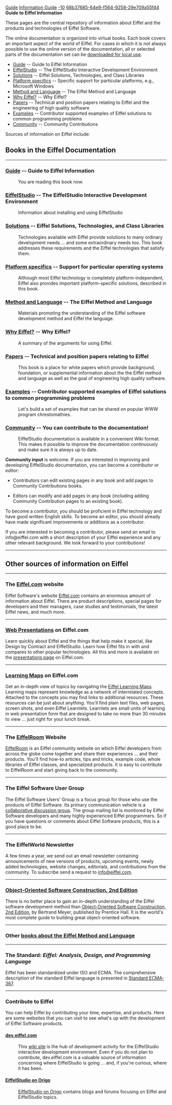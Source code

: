 [[Property:title|Guide]]
[[Property:link_title|Information Guide]]
[[Property:weight|-10]]
[[Property:uuid|68b37685-64e9-f564-9258-29e709a55f44]]
'''Guide to Eiffel Information'''

These pages are the central repository of information about Eiffel and the products and technologies of Eiffel Software.

The online documentation is organized into virtual books. Each book covers an important aspect of the world of Eiffel. For cases in which it is not always possible to use the online version of the documentation, all or selected parts of the documentation set can be [http://docs.eiffel.com/static/ downloaded for local use].

* [[Guide]] -- Guide to Eiffel Information
* [[EiffelStudio]] -- The EiffelStudio Interactive Development Environment
* [[Solutions]] -- Eiffel Solutions, Technologies, and Class Libraries
* [[Platform specifics]] -- Specific support for particular platforms, e.g., Microsoft Windows 
* [[Method|Method and Language]] -- The Eiffel Method and Language
* [[Why Eiffel?]] -- Why Eiffel?
* [[Papers]] -- Technical and position papers relating to Eiffel and the engineering of high quality software
* [[Examples]] -- Contributor supported examples of Eiffel solutions to common programming problems
* [[Community]] -- Community Contributions
<!--break-->
Sources of information on Eiffel include:

==Books in the Eiffel Documentation==
----

===[[Guide]] -- Guide to Eiffel Information===

:You are reading this book now.

===[[EiffelStudio]] -- The EiffelStudio Interactive Development Environment===

:Information about installing and using EiffelStudio

===[[Solutions]] -- Eiffel Solutions, Technologies, and Class Libraries===

:Technologies available with Eiffel provide solutions to many ordinary development needs ... and some extraordinary needs too. This book addresses these requirements and the Eiffel technologies that satisfy them.

===[[Platform specifics]] -- Support for particular operating systems===

:Although most  Eiffel technology is completely platform-independent, Eiffel also provides important platform-specific solutions, described in this book.

===[[Method|Method and Language]] -- The Eiffel Method and Language===

:Materials promoting the understanding of the Eiffel software development method and Eiffel the language.

===[[Why Eiffel?]] -- Why Eiffel? ===

:A summary of the arguments for using Eiffel.

===[[Papers]] -- Technical and position papers relating to Eiffel===

:This book is a place for white papers which provide background, foundation, or supplemental information about the the Eiffel method and language as well as the goal of engineering high quality software. 

===[[Examples]] -- Contributor supported examples of Eiffel solutions to common programming problems===

:Let's build a set of examples that can be shared on popular WWW program chrestomathies. 

===[[Community]] -- You can contribute to the documentation!===

:EiffelStudio documentation is available in a convenient Wiki format. This makes it possible to improve the documentation continuously and make sure it is always up to date.



'''Community input''' is welcome. If you are interested in improving and developing EiffelStudio documentation, you can become a ''contributor'' or ''editor'':

* Contributors can edit existing pages in any book and add pages to Community Contributions books.

* Editors can modify and add pages in any book (including adding Community Contribution pages to an existing book).

To become a contributor, you should be proficient in Eiffel technology and have good written English skills. To become an editor, you should already have made significant improvements or additions as a contributor.

If you are interested in becoming a contributor, please send an email to info@eiffel.com with a short description of your Eiffel experience and any other relevant background. We look forward to your contributions!



----

==Other sources of information on Eiffel==

----


===The [http://eiffel.com Eiffel.com] website===

Eiffel Software's website [http://eiffel.com Eiffel.com] contains an enormous amount of information about Eiffel. There are product descriptions, special pages for developers and their managers, case studies and testimonials, the latest Eiffel news, and much more.


----

===[http://eiffel.com/developers/presentations/ Web Presentations] on Eiffel.com===

Learn quickly about Eiffel and the things that help make it special, like Design by Contract and EiffelStudio. Learn how Eiffel fits in with and compares to other popular technologies. All this and more is available on the [http://eiffel.com/developers/presentations/ presentations page] on Eiffel.com. 


----

===[http://eiffel.com/developers/learning_maps/ Learning Maps] on Eiffel.com===

Get an in-depth view of topics by navigating the [http://eiffel.com/developers/learning_maps/ Eiffel Learning Maps]. Learning maps represent knowledge as a network of interrelated concepts. Attached to the concepts you may find links to additional resources. These resources can be just about anything. You'll find plain text files, web pages, screen shots, and even Eiffel Learnlets. Learnlets are small units of learning in web presentation form that are designed to take no more than 30 minutes to view ... just right for your lunch break.


----

===The [http://www.eiffelroom.com/ EiffelRoom] Website===

[http://www.eiffelroom.com/ EiffelRoom] is an Eiffel community website on which Eiffel developers from across the globe come together and share their experiences ... and their products. You'll find how-to articles, tips and tricks, example code, whole libraries of EIffel classes, and specialized products. It is easy to contribute to EiffelRoom and start giving back to the community.


----

===The Eiffel Software User Group===

The Eiffel Software Users' Group is a focus group for those who use the products of Eiffel Software. Its primary communication vehicle is a [http://groups.eiffel.com/ collaborative discussion group]. The group mailing list is monitored by Eiffel Software developers and many highly experienced Eiffel programmers. So if you have questions or comments about Eiffel Software products, this is a good place to be.


----

===The EiffelWorld Newsletter===

A few times a year, we send out an email newsletter containing announcements of new versions of products, upcoming events, newly added technologies, website changes, editorials, and contributions from the community. To subscribe send a request to [mailto:info@eiffel.com info@eiffel.com].


----

===[[Object-Oriented Software Construction, 2nd Edition]]===

There is no better place to gain an in-depth understanding of the Eiffel software development method than [[Object-Oriented Software Construction, 2nd Edition]], by Bertrand Meyer, published by Prentice Hall. It is the world's most complete guide to building great object-oriented software.


----

===Other [[Books about the Eiffel Method and Language|books about the Eiffel Method and Language]]===


----

===The Standard:  ''Eiffel: Analysis, Design, and Programming Language''===

Eiffel has been standardized under ISO and ECMA. The comprehensive description of the standard Eiffel language is presented in [http://www.ecma-international.org/publications/standards/Ecma-367.htm Standard ECMA-367].


----

===Contribute to Eiffel===

You can help Eiffel by contributing your time, expertise, and products. Here are some websites that you can visit to see what's up with the development of Eiffel Software products. 

====[http://dev.eiffel.com dev.eiffel.com]====

:This [http://dev.eiffel.com wiki site] is the hub of development activity for the EiffelStudio interactive development environment. Even if you do not plan to contribute, dev.eiffel.com is a valuable source of information concerning where EiffelStudio is going ... and, if you're curious, where it has been.

====[http://eiffelstudio.origo.ethz.ch/ EiffelStudio on Origo]====

:[http://eiffelstudio.origo.ethz.ch/ EiffelStudio on Origo] contains blogs and forums focusing on Eiffel and EiffelStudio topics.

